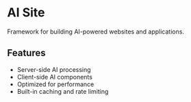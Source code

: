 # AI Site

Framework for building AI-powered websites and applications.

## Features

- Server-side AI processing
- Client-side AI components
- Optimized for performance
- Built-in caching and rate limiting
